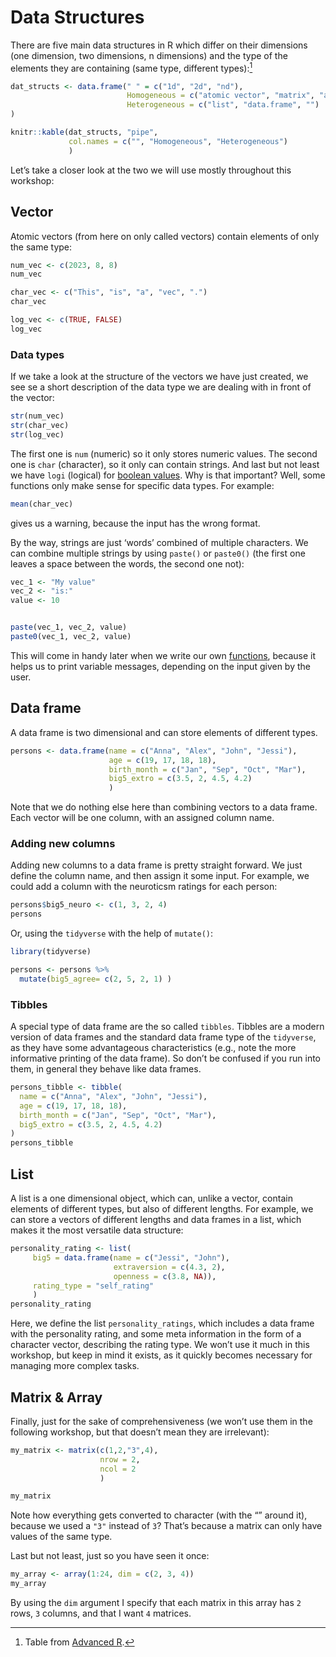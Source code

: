 # Data Structures

There are five main data structures in R which differ on their dimensions (one dimension, two dimensions, n dimensions) and the type of the elements they are containing (same type, different types):[^data_structures-1]

[^data_structures-1]: Table from [Advanced R](http://adv-r.had.co.nz/Data-structures.html).

```r
dat_structs <- data.frame(" " = c("1d", "2d", "nd"),
                          Homogeneous = c("atomic vector", "matrix", "array"), 
                          Heterogeneous = c("list", "data.frame", "")
)

knitr::kable(dat_structs, "pipe",
             col.names = c("", "Homogeneous", "Heterogeneous")
             ) 

```

Let's take a closer look at the two we will use mostly throughout this workshop:

## Vector

Atomic vectors (from here on only called vectors) contain elements of only the same type:

```r
num_vec <- c(2023, 8, 8)
num_vec

char_vec <- c("This", "is", "a", "vec", ".")
char_vec

log_vec <- c(TRUE, FALSE)
log_vec
```

### Data types

If we take a look at the structure of the vectors we have just created, we see se a short description of the data type we are dealing with in front of the vector:

```r
str(num_vec)
str(char_vec)
str(log_vec)
```

The first one is `num` (numeric) so it only stores numeric values. The second one is `char` (character), so it only can contain strings. And last but not least we have `logi` (logical) for [boolean values](basics.qmd#comparisons-and-logical-operators). Why is that important? Well, some functions only make sense for specific data types. For example:

```r
mean(char_vec)
```

gives us a warning, because the input has the wrong format.

By the way, strings are just 'words' combined of multiple characters. We can combine multiple strings by using `paste()` or `paste0()` (the first one leaves a space between the words, the second one not):

```r
vec_1 <- "My value"
vec_2 <- "is:"
value <- 10


paste(vec_1, vec_2, value)
paste0(vec_1, vec_2, value)

```
This will come in handy later when we write our own [functions](../functions/functions.qmd), because it helps us to print variable messages, depending on the input given by the user.

## Data frame

A data frame is two dimensional and can store elements of different types.

```r
persons <- data.frame(name = c("Anna", "Alex", "John", "Jessi"),
                      age = c(19, 17, 18, 18),
                      birth_month = c("Jan", "Sep", "Oct", "Mar"),
                      big5_extro = c(3.5, 2, 4.5, 4.2)
                      )
```

Note that we do nothing else here than combining vectors to a data frame. Each vector will be one column, with an assigned column name.

### Adding new columns

Adding new columns to a data frame is pretty straight forward. We just define the column name, and then assign it some input. For example, we could add a column with the neuroticsm ratings for each person:

```r
persons$big5_neuro <- c(1, 3, 2, 4)
persons
```

Or, using the `tidyverse` with the help of `mutate()`:

::: tidy
```r
library(tidyverse)

persons <- persons %>% 
  mutate(big5_agree= c(2, 5, 2, 1) )
```
:::

### Tibbles

A special type of data frame are the so called `tibbles`. Tibbles are a modern version of data frames and the standard data frame type of the `tidyverse`, as they have some advantageous characteristics (e.g., note the more informative printing of the data frame). So don't be confused if you run into them, in general they behave like data frames.

::: tidy
```r
persons_tibble <- tibble(
  name = c("Anna", "Alex", "John", "Jessi"),
  age = c(19, 17, 18, 18),
  birth_month = c("Jan", "Sep", "Oct", "Mar"),
  big5_extro = c(3.5, 2, 4.5, 4.2)
)
persons_tibble
```
:::

## List

A list is a one dimensional object, which can, unlike a vector, contain elements of different types, but also of different lengths. For example, we can store a vectors of different lengths and data frames in a list, which makes it the most versatile data structure:

```r
personality_rating <- list(
     big5 = data.frame(name = c("Jessi", "John"),
                       extraversion = c(4.3, 2), 
                       openness = c(3.8, NA)),
     rating_type = "self_rating"
     )
personality_rating
```

Here, we define the list `personality_ratings`, which includes a data frame with the personality rating, and some meta information in the form of a character vector, describing the rating type. We won't use it much in this workshop, but keep in mind it exists, as it quickly becomes necessary for managing more complex tasks.

## Matrix & Array

Finally, just for the sake of comprehensiveness (we won't use them in the following workshop, but that doesn't mean they are irrelevant):

```r
my_matrix <- matrix(c(1,2,"3",4), 
                    nrow = 2, 
                    ncol = 2
                    )

my_matrix
```

Note how everything gets converted to character (with the "" around it), because we used a `"3"` instead of `3`? That's because a matrix can only have values of the same type.

Last but not least, just so you have seen it once:

```r
my_array <- array(1:24, dim = c(2, 3, 4))
my_array
```

By using the `dim` argument I specify that each matrix in this array has `2` rows, `3` columns, and that I want `4` matrices.
